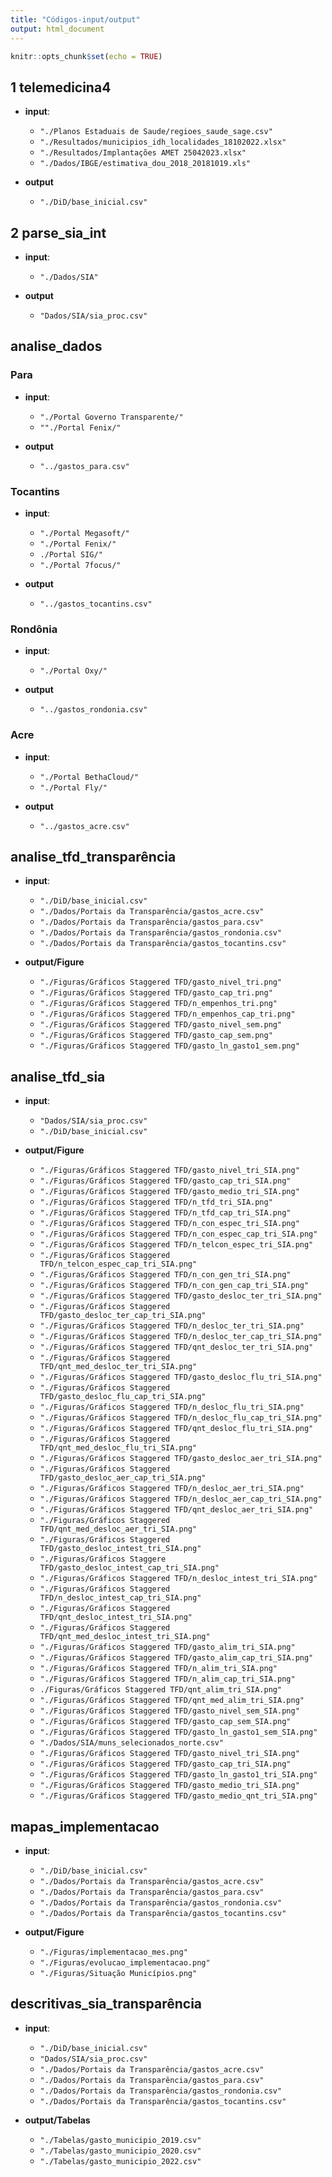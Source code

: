 ---
title: "Códigos-input/output"
output: html_document
---

```{r setup, include=FALSE}
knitr::opts_chunk$set(echo = TRUE)
```

## 1 telemedicina4

-   **input**:

    -   `"./Planos Estaduais de Saude/regioes_saude_sage.csv"`
    -   `"./Resultados/municipios_idh_localidades_18102022.xlsx"`
    -   `"./Resultados/Implantações AMET 25042023.xlsx"`
    -   `"./Dados/IBGE/estimativa_dou_2018_20181019.xls"`

-   **output**

    -   `"./DiD/base_inicial.csv"`

## 2 parse_sia_int

-   **input**:

    -   `"./Dados/SIA"`

-   **output**

    -   `"Dados/SIA/sia_proc.csv"`

## analise_dados

### Para

-   **input**:

    -   `"./Portal Governo Transparente/"`
    -   `""./Portal Fenix/"`

-   **output**

    -   `"../gastos_para.csv"`

### Tocantins

-   **input**:

    -   `"./Portal Megasoft/"`
    -   `"./Portal Fenix/"`
    -   `./Portal SIG/"`
    -   `"./Portal 7focus/"`

-   **output**

    -   `"../gastos_tocantins.csv"`

### Rondônia

-   **input**:

    -   `"./Portal Oxy/"`

-   **output**

    -   `"../gastos_rondonia.csv"`

### Acre

-   **input**:

    -   `"./Portal BethaCloud/"`
    -   `"./Portal Fly/"`

-   **output**

    -   `"../gastos_acre.csv"`

## analise_tfd_transparência

-   **input**:

    -   `"./DiD/base_inicial.csv"`
    -   `"./Dados/Portais da Transparência/gastos_acre.csv"`
    -   `"./Dados/Portais da Transparência/gastos_para.csv"`
    -   `"./Dados/Portais da Transparência/gastos_rondonia.csv"`
    -   `"./Dados/Portais da Transparência/gastos_tocantins.csv"`

-   **output/Figure**

    -   `"./Figuras/Gráficos Staggered TFD/gasto_nivel_tri.png"`
    -   `"./Figuras/Gráficos Staggered TFD/gasto_cap_tri.png"`
    -   `"./Figuras/Gráficos Staggered TFD/n_empenhos_tri.png"`
    -   `"./Figuras/Gráficos Staggered TFD/n_empenhos_cap_tri.png"`
    -   `"./Figuras/Gráficos Staggered TFD/gasto_nivel_sem.png"`
    -   `"./Figuras/Gráficos Staggered TFD/gasto_cap_sem.png"`
    -   `"./Figuras/Gráficos Staggered TFD/gasto_ln_gasto1_sem.png"`

## analise_tfd_sia

-   **input**:

    -   `"Dados/SIA/sia_proc.csv"`
    -   `"./DiD/base_inicial.csv"`

-   **output/Figure**

    -   `"./Figuras/Gráficos Staggered TFD/gasto_nivel_tri_SIA.png"`
    -   `"./Figuras/Gráficos Staggered TFD/gasto_cap_tri_SIA.png"`
    -   `"./Figuras/Gráficos Staggered TFD/gasto_medio_tri_SIA.png"`
    -   `"./Figuras/Gráficos Staggered TFD/n_tfd_tri_SIA.png"`
    -   `"./Figuras/Gráficos Staggered TFD/n_tfd_cap_tri_SIA.png"`
    -   `"./Figuras/Gráficos Staggered TFD/n_con_espec_tri_SIA.png"`
    -   `"./Figuras/Gráficos Staggered TFD/n_con_espec_cap_tri_SIA.png"`
    -   `"./Figuras/Gráficos Staggered TFD/n_telcon_espec_tri_SIA.png"`
    -   `"./Figuras/Gráficos Staggered TFD/n_telcon_espec_cap_tri_SIA.png"`
    -   `"./Figuras/Gráficos Staggered TFD/n_con_gen_tri_SIA.png"`
    -   `"./Figuras/Gráficos Staggered TFD/n_con_gen_cap_tri_SIA.png"`
    -   `"./Figuras/Gráficos Staggered TFD/gasto_desloc_ter_tri_SIA.png"`
    -   `"./Figuras/Gráficos Staggered TFD/gasto_desloc_ter_cap_tri_SIA.png"`
    -   `"./Figuras/Gráficos Staggered TFD/n_desloc_ter_tri_SIA.png"`
    -   `"./Figuras/Gráficos Staggered TFD/n_desloc_ter_cap_tri_SIA.png"`
    -   `"./Figuras/Gráficos Staggered TFD/qnt_desloc_ter_tri_SIA.png"`
    -   `"./Figuras/Gráficos Staggered TFD/qnt_med_desloc_ter_tri_SIA.png"`
    -   `"./Figuras/Gráficos Staggered TFD/gasto_desloc_flu_tri_SIA.png"`
    -   `"./Figuras/Gráficos Staggered TFD/gasto_desloc_flu_cap_tri_SIA.png"`
    -   `"./Figuras/Gráficos Staggered TFD/n_desloc_flu_tri_SIA.png"`
    -   `"./Figuras/Gráficos Staggered TFD/n_desloc_flu_cap_tri_SIA.png"`
    -   `"./Figuras/Gráficos Staggered TFD/qnt_desloc_flu_tri_SIA.png"`
    -   `"./Figuras/Gráficos Staggered TFD/qnt_med_desloc_flu_tri_SIA.png"`
    -   `"./Figuras/Gráficos Staggered TFD/gasto_desloc_aer_tri_SIA.png"`
    -   `"./Figuras/Gráficos Staggered TFD/gasto_desloc_aer_cap_tri_SIA.png"`
    -   `"./Figuras/Gráficos Staggered TFD/n_desloc_aer_tri_SIA.png"`
    -   `"./Figuras/Gráficos Staggered TFD/n_desloc_aer_cap_tri_SIA.png"`
    -   `"./Figuras/Gráficos Staggered TFD/qnt_desloc_aer_tri_SIA.png"`
    -   `"./Figuras/Gráficos Staggered TFD/qnt_med_desloc_aer_tri_SIA.png"`
    -   `"./Figuras/Gráficos Staggered TFD/gasto_desloc_intest_tri_SIA.png"`
    -   `"./Figuras/Gráficos Staggere TFD/gasto_desloc_intest_cap_tri_SIA.png"`
    -   `"./Figuras/Gráficos Staggered TFD/n_desloc_intest_tri_SIA.png"`
    -   `"./Figuras/Gráficos Staggered TFD/n_desloc_intest_cap_tri_SIA.png"`
    -   `"./Figuras/Gráficos Staggered TFD/qnt_desloc_intest_tri_SIA.png"`
    -   `"./Figuras/Gráficos Staggered TFD/qnt_med_desloc_intest_tri_SIA.png"`
    -   `"./Figuras/Gráficos Staggered TFD/gasto_alim_tri_SIA.png"`
    -   `"./Figuras/Gráficos Staggered TFD/gasto_alim_cap_tri_SIA.png"`
    -   `"./Figuras/Gráficos Staggered TFD/n_alim_tri_SIA.png"`
    -   `"./Figuras/Gráficos Staggered TFD/n_alim_cap_tri_SIA.png"`
    -   `./Figuras/Gráficos Staggered TFD/qnt_alim_tri_SIA.png"`
    -   `"./Figuras/Gráficos Staggered TFD/qnt_med_alim_tri_SIA.png"`
    -   `"./Figuras/Gráficos Staggered TFD/gasto_nivel_sem_SIA.png"`
    -   `"./Figuras/Gráficos Staggered TFD/gasto_cap_sem_SIA.png"`
    -   `"./Figuras/Gráficos Staggered TFD/gasto_ln_gasto1_sem_SIA.png"`
    -   `"./Dados/SIA/muns_selecionados_norte.csv"`
    -   `"./Figuras/Gráficos Staggered TFD/gasto_nivel_tri_SIA.png"`
    -   `"./Figuras/Gráficos Staggered TFD/gasto_cap_tri_SIA.png"`
    -   `"./Figuras/Gráficos Staggered TFD/gasto_ln_gasto1_tri_SIA.png"`
    -   `"./Figuras/Gráficos Staggered TFD/gasto_medio_tri_SIA.png"`
    -   `"./Figuras/Gráficos Staggered TFD/gasto_medio_qnt_tri_SIA.png"`

## mapas_implementacao

-   **input**:

    -   `"./DiD/base_inicial.csv"`
    -   `"./Dados/Portais da Transparência/gastos_acre.csv"`
    -   `"./Dados/Portais da Transparência/gastos_para.csv"`
    -   `"./Dados/Portais da Transparência/gastos_rondonia.csv"`
    -   `"./Dados/Portais da Transparência/gastos_tocantins.csv"`

-   **output/Figure**

    -   `"./Figuras/implementacao_mes.png"`
    -   `"./Figuras/evolucao_implementacao.png"`
    -   `"./Figuras/Situação Municípios.png"`

## descritivas_sia_transparência

-   **input**:

    -   `"./DiD/base_inicial.csv"`
    -   `"Dados/SIA/sia_proc.csv"`
    -   `"./Dados/Portais da Transparência/gastos_acre.csv"`
    -   `"./Dados/Portais da Transparência/gastos_para.csv"`
    -   `"./Dados/Portais da Transparência/gastos_rondonia.csv"`
    -   `"./Dados/Portais da Transparência/gastos_tocantins.csv"`

-   **output/Tabelas**

    -   `"./Tabelas/gasto_municipio_2019.csv"`
    -   `"./Tabelas/gasto_municipio_2020.csv"`
    -   `"./Tabelas/gasto_municipio_2022.csv"`

